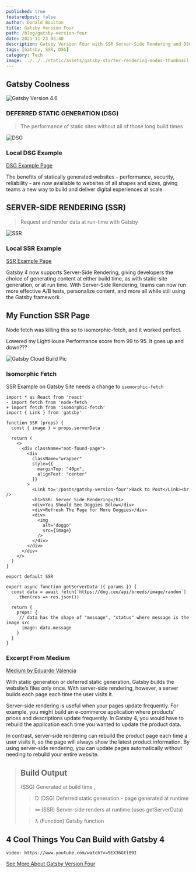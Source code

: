 ```yaml
---
published: true
featuredpost: false
author: Donald Boulton
title: Gatsby Version Four
path: /blog/gatsby-version-four
date: 2021-11-23 03:40
description: Gatsby Version Four with SSR Server-Side Rendering and DSG Deferred Static Generation, JAMstack coolness.
tags: [Gatsby, SSR, DSG]
category: Tech 
image: ../../../static/assets/gatsby-starter-rendering-modes-thumbnail-wide.jpg
---
```


## Gatsby Coolness

![Gatsby Version 4.6](../../../static/assets/gatsby-starter-rendering-modes-thumbnail-wide.jpg)

### DEFERRED STATIC GENERATION (DSG)

> The performance of static sites without all of those long build times

![DSG](../../../static/assets/DSG_for_blog_article_and_G4_overview_page.jpg "Statically Generated Websites")

### Local DSG Example

[DSG Example Page](/dsg)

The benefits of statically generated websites - performance, security, reliability - are now available to websites of all shapes and sizes, giving teams a new way to build and deliver digital experiences at scale.

## SERVER-SIDE RENDERING (SSR)

> Request and render data at run-time with Gatsby

![SSR](../../../static/assets/SSR_for_blog_article_and_G4_overview_page.jpg "Render Data At Run-time")

### Local SSR Example

[SSR Example Page](/ssr)

Gatsby 4 now supports Server-Side Rendering, giving developers the choice of generating content at either build time, as with static-site generation, or at run time. With Server-Side Rendering, teams can now run more effective A/B tests, personalize content, and more all while still using the Gatsby framework.

## My Function SSR Page

Node fetch was killing this so to isomorphic-fetch, and it worked perfect.

Lowered my LightHouse Performance score from 99 to 95. It goes up and down???

![Gatsby Cloud Build Pic](../../../static/assets/ssr-dsg.jpg)

### Isomorphic Fetch

SSR Example on Gatsby Site needs a change to `isomorphic-fetch`

```diff:title=Node-Fetch-Issue-src/pages/ssr.tsx {3}
import * as React from 'react'
- import fetch from 'node-fetch
+ import fetch from 'isomorphic-fetch'
import { Link } from 'gatsby'

function SSR (props) {
  const { image } = props.serverData

  return (    
    <>
      <div className="not-found-page">
        <div
          className="wrapper"
          style={{
            marginTop: "40px",
            alignText: "center"
          }}
        >
          <Link to='/posts/gatsby-version-four'>Back to Post</Link><br />
          <h1>SSR: Server Side Rendering</h1>
          <div>You Should See Doggies Below</div>
          <div>Refresh The Page for More Doggies</div>
          <div>
            <img
              alt='doggo'
              src={image}
            />
          </div>          
        </div>
      </div>
    </>
  )
}

export default SSR

export async function getServerData ({ params }) {
  const data = await fetch(`https://dog.ceo/api/breeds/image/random`)
    .then(res => res.json())

  return {
    props: {
     // data has the shape of "message", "status" where message is the image src
      image: data.message
    }
  }
}
```

### Excerpt From Medium

[Medium by Eduardo Valencia](https://medium.com/@8025918/gatsby-4-using-ssr-and-dsg-14742eaecb66)

With static generation or deferred static generation, Gatsby builds the website’s files only once. With server-side rendering, however, a server builds each page each time the user visits it.

Server-side rendering is useful when your pages update frequently. For example, you might build an e-commerce application where products’ prices and descriptions update frequently. In Gatsby 4, you would have to rebuild the application each time you wanted to update the product data. 

In contrast, server-side rendering can rebuild the product page each time a user visits it, so the page will always show the latest product information. By using server-side rendering, you can update pages automatically without needing to rebuild your entire website.

> ## Build Output
>
> (SSG) Generated at build time ,
>
> > D (DSG) Deferred static generation - page generated at runtime 
>
> > ∞ (SSR) Server-side renders at runtime (uses getServerData) 
>
> > λ (Function) Gatsby function 

## 4 Cool Things You Can Build with Gatsby 4

`video: https://www.youtube.com/watch?v=9EX36Gtl89I`


[See More About Gatsby Version Four](https://www.gatsbyjs.com/gatsby-4/)
